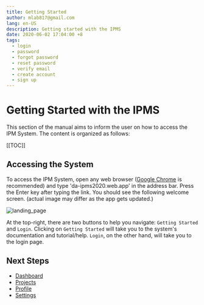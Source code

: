 ```yaml
---
title: Getting Started
author: mlab817@gmail.com
lang: en-US
description: Getting started with the IPMS
date: 2020-06-02 17:04:00 +8
tags: 
  - login
  - password
  - forgot password
  - reset password
  - verify email
  - create account
  - sign up
---
```


# Getting Started with the IPMS

This section of the manual aims to inform the user on how to access the IPM System. The content is organized as follows:

[[TOC]]

## Accessing the System

To access the IPM System, open any web browser ([Google Chrome](https://www.google.com/chrome/?brand=CHBD&gclsrc=ds&gclsrc=ds) is recommended) and type 'da-ipms2020.web.app' in the address bar. Press the Enter key after typing the link. You should see the following welcome screen. (actual image may differ as the app gets updated.)

![landing_page](https://user-images.githubusercontent.com/29625844/83469518-87efe000-a4b2-11ea-9f05-625b4ab080a9.png)

At the top-right, there are two buttons to help you navigate: `Getting Started` and `Login`. Clicking on `Getting Started` will take you to the system's documentation and tutorial/help. `Login`, on the other hand, will take you to the login page.


## Next Steps

- [Dashboard](/guide/dashboard)
- [Projects]()
- [Profile]()
- [Settings]()

<TagLinks />
